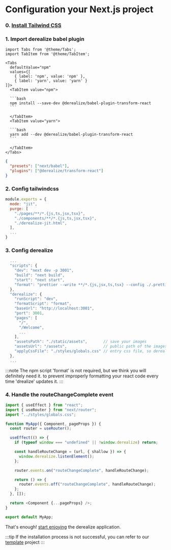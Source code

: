 # Configuration your Next.js project

### 0. [Install Tailwind CSS](https://tailwindcss.com/docs/guides/nextjs)

### 1. Import derealize babel plugin

````mdx-code-block
import Tabs from '@theme/Tabs';
import TabItem from '@theme/TabItem';

<Tabs
  defaultValue="npm"
  values={[
    { label: 'npm', value: 'npm' },
    { label: 'yarn', value: 'yarn' }
]}>
  <TabItem value="npm">

  ```bash
  npm install --save-dev @derealize/babel-plugin-transform-react
  ```

  </TabItem>
  <TabItem value="yarn">

  ```bash
  yarn add --dev @derealize/babel-plugin-transform-react
  ```

  </TabItem>
</Tabs>
````

```json title="./.babelrc"
{
  "presets": ["next/babel"],
  "plugins": ["@derealize/transform-react"]
}
```

### 2. Config tailwindcss

```js title="./tailwind.config.js" {2,6}
module.exports = {
  mode: "jit",
  purge: [
    "./pages/**/*.{js,ts,jsx,tsx}",
    "./components/**/*.{js,ts,jsx,tsx}",
    "./derealize-jit.html",
  ],
  ...
}
```

### 3. Config derealize

```js title="./package.json" {6,8-21}
  ...
  "scripts": {
    "dev": "next dev -p 3001",
    "build": "next build",
    "start": "next start",
    "format": "prettier --write **/*.{js,jsx,ts,tsx} --config ./.prettierrc"
  },
  "derealize": {
    "runScript": "dev",
    "formatScript": "format",
    "baseUrl": "http://localhost:3001",
    "port": 3001,
    "pages": [
      "/",
      "/Welcome",
      ...
    ],
    "assetsPath": "./static/assets",       // save your images
    "assetsUrl": "/assets",                // public path of the images
    "applyCssFile": "./styles/globals.css" // entry css file, so derealize can be parsed @apply
  },
  ...
```

:::note
The npm script 'format' is not required, but we think you will definitely need it. to prevent improperly formatting your react code every time 'drealize' updates it.
:::

### 4. Handle the routeChangeComplete event

```js title="./pages/_app.js" {8-22}
import { useEffect } from "react";
import { useRouter } from "next/router";
import "../styles/globals.css";

function MyApp({ Component, pageProps }) {
  const router = useRouter();

  useEffect(() => {
    if (typeof window === "undefined" || !window.derealize) return;

    const handleRouteChange = (url, { shallow }) => {
      window.derealize.listenElement();
    };

    router.events.on("routeChangeComplete", handleRouteChange);

    return () => {
      router.events.off("routeChangeComplete", handleRouteChange);
    };
  }, []);

  return <Component {...pageProps} />;
}

export default MyApp;
```

That's enough! [start enjoying](./import) the derealize application.

:::tip
If the installation process is not successful, you can refer to our [template](https://github.com/Derealize/nextjs-template) project
:::
